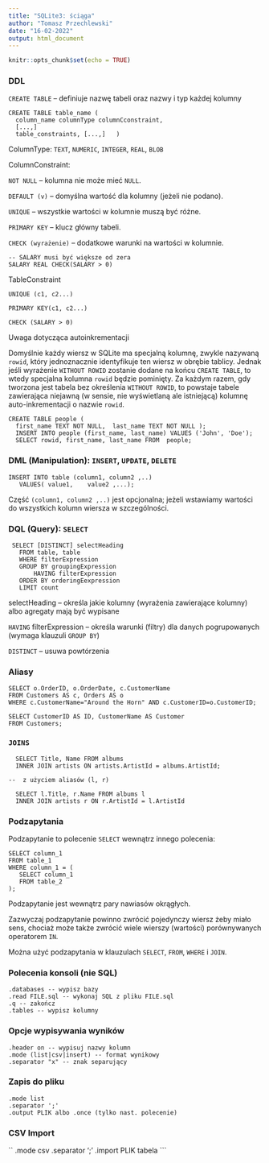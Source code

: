 ```yaml
---
title: "SQLite3: ściąga"
author: "Tomasz Przechlewski"
date: "16-02-2022"
output: html_document
---
```


```r
knitr::opts_chunk$set(echo = TRUE)
```

### DDL

`CREATE TABLE` -- definiuje nazwę tabeli oraz nazwy i typ każdej kolumny

```
CREATE TABLE table_name (
  column_name columnType columnCconstraint,
  [...,]
  table_constraints, [...,]   )
```

ColumnType: `TEXT`, `NUMERIC`, `INTEGER`, `REAL`, `BLOB`

ColumnConstraint:

`NOT NULL` -- kolumna nie może mieć `NULL`.

`DEFAULT (v)` -- domyślna wartość dla kolumny (jeżeli nie podano).

`UNIQUE` -- wszystkie wartości w kolumnie muszą być różne.

`PRIMARY KEY` -- klucz główny tabeli.

`CHECK (wyrażenie)` -- dodatkowe warunki na wartości w kolumnie.
	  
```
-- SALARY musi być większe od zera
SALARY REAL CHECK(SALARY > 0)
```

TableConstraint

`UNIQUE (c1, c2...)`
    
`PRIMARY KEY(c1, c2...)`
    
`CHECK (SALARY > 0)`

Uwaga dotycząca autoinkrementacji

Domyślnie każdy wiersz w SQLite ma specjalną kolumnę, zwykle nazywaną
`rowid`, który jednoznacznie identyfikuje ten wiersz w obrębie tablicy.
Jednak jeśli wyrażenie `WITHOUT ROWID` zostanie dodane na końcu
`CREATE TABLE`, to wtedy specjalna kolumna `rowid` będzie
pominięty. Za każdym razem, gdy tworzona jest tabela
bez określenia `WITHOUT ROWID`, to powstaje tabele
zawierająca niejawną (w sensie, nie wyświetlaną ale istniejącą)
kolumnę auto-inkrementacji o nazwie `rowid`.

```
CREATE TABLE people (   
  first_name TEXT NOT NULL,  last_name TEXT NOT NULL );
  INSERT INTO people (first_name, last_name) VALUES ('John', 'Doe');
  SELECT rowid, first_name, last_name FROM  people;
```

### DML (Manipulation):  `INSERT`, `UPDATE`, `DELETE`

```
INSERT INTO table (column1, column2 ,..)
   VALUES( value1,    value2 ,...);
```

Część `(column1, column2 ,..)` jest opcjonalna; jeżeli
wstawiamy wartości do wszystkich kolumn wiersza w szczególności.


### DQL (Query): `SELECT`

```
 SELECT [DISTINCT] selectHeading
   FROM table, table
   WHERE filterExpression
   GROUP BY groupingExpression
       HAVING filterExpression
   ORDER BY orderingEexpression
   LIMIT count
```

selectHeading -- określa jakie kolumny (wyrażenia zawierające
kolumny) albo agregaty mają być wypisane

`HAVING` filterExpression -- określa warunki (filtry)
dla danych pogrupowanych  (wymaga klauzuli `GROUP BY`)
   
`DISTINCT` -- usuwa powtórzenia

### Aliasy

```
SELECT o.OrderID, o.OrderDate, c.CustomerName
FROM Customers AS c, Orders AS o
WHERE c.CustomerName="Around the Horn" AND c.CustomerID=o.CustomerID;

SELECT CustomerID AS ID, CustomerName AS Customer
FROM Customers;
```

### `JOINS`

```
  SELECT Title, Name FROM albums
  INNER JOIN artists ON artists.ArtistId = albums.ArtistId;

--  z użyciem aliasów (l, r)
  
  SELECT l.Title, r.Name FROM albums l
  INNER JOIN artists r ON r.ArtistId = l.ArtistId
```

### Podzapytania

Podzapytanie to polecenie `SELECT` wewnątrz innego polecenia:

```
SELECT column_1
FROM table_1
WHERE column_1 = (
   SELECT column_1 
   FROM table_2
);
```

Podzapytanie jest wewnątrz pary nawiasów okrągłych.

Zazwyczaj podzapytanie powinno zwrócić pojedynczy wiersz żeby miało
sens, chociaż może także zwrócić wiele wierszy (wartości)
porównywanych operatorem `IN`.

Można użyć podzapytania
w klauzulach `SELECT`, `FROM`, `WHERE` i `JOIN`.

### Polecenia konsoli (nie SQL)

```
.databases -- wypisz bazy 
.read FILE.sql -- wykonaj SQL z pliku FILE.sql
.q -- zakończ
.tables -- wypisz kolumny
```

### Opcje wypisywania wyników

```
.header on -- wypisuj nazwy kolumn
.mode (list|csv|insert) -- format wynikowy
.separator "x" -- znak separujący
```

### Zapis do pliku

```
.mode list
.separator ';'
.output PLIK albo .once (tylko nast. polecenie)
```

### CSV Import

``
.mode csv
.separator ';'
.import PLIK tabela
```

